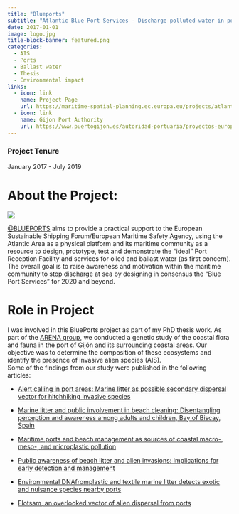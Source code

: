 ```yaml
---
title: "Blueports"
subtitle: "Atlantic Blue Port Services - Discharge polluted water in port, not at sea"
date: 2017-01-01
image: logo.jpg
title-block-banner: featured.png
categories:
  - AIS
  - Ports
  - Ballast water
  - Thesis
  - Environmental impact
links:
  - icon: link
    name: Project Page
    url: https://maritime-spatial-planning.ec.europa.eu/projects/atlantic-blue-port-services-discharge-polluted-water-port-not-sea
  - icon: link
    name: Gijon Port Authority
    url: https://www.puertogijon.es/autoridad-portuaria/proyectos-europeos/
---
```


### Project Tenure
January 2017 - July 2019


# About the Project:

![](logo.jpg){fig-align="center"}

[@BLUEPORTS](https://maritime-spatial-planning.ec.europa.eu/projects/atlantic-blue-port-services-discharge-polluted-water-port-not-sea) aims to provide a practical support to the European Sustainable Shipping Forum/European Maritime Safety Agency, using the Atlantic Area as a physical platform and its maritime community as a resource to design, prototype, test and demonstrate the “ideal” Port Reception Facility and services for oiled and ballast water (as first concern). The overall goal is to raise awareness and motivation within the maritime community to stop discharge at sea by designing in consensus the "Blue Port Services" for 2020 and beyond.

# Role in Project

I was involved in this BluePorts project as part of my PhD thesis work. As part of the [ARENA group](https://arena.grupos.uniovi.es/), we conducted a genetic study of the coastal flora and fauna in the port of Gijón and its surrounding coastal areas. Our objective was to determine the composition of these ecosystems and identify the presence of invasive alien species (AIS).  
Some of the findings from our study were published in the following articles:

  - [Alert calling in port areas: Marine litter as possible secondary dispersal vector for hitchhiking invasive species](https://doi.org/10.1016/j.jnc.2018.01.005)
  
  - [Marine litter and public involvement in beach cleaning: Disentangling perception and awareness among adults and children, Bay of Biscay, Spain](https://doi.org/10.1016/j.marpolbul.2019.02.034)
  
  - [Maritime ports and beach management as sources of coastal macro-, meso-, and microplastic pollution](https://doi.org/10.1007/s11356-021-12821-0)

  - [Public awareness of beach litter and alien invasions: Implications for early detection and management](https://doi.org/10.1016/j.ocecoaman.2022.106040)

  - [Environmental DNAfromplastic and textile marine litter detects exotic and nuisance species nearby ports](https://doi.org/10.1371/journal.pone.0228811)
  - [Flotsam, an overlooked vector of alien dispersal from ports](https://doi.org/10.1016/j.ecss.2022.107879)
  
